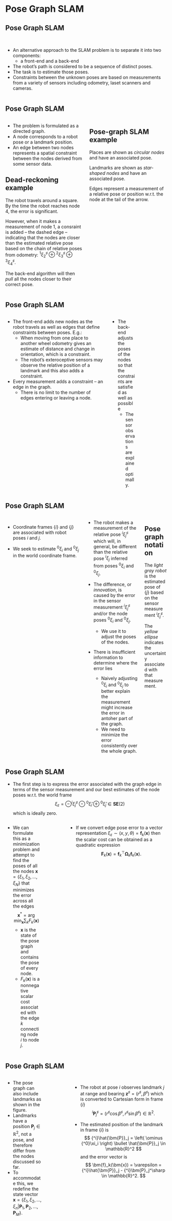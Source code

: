 # Pose Graph SLAM

## Pose Graph SLAM {.smaller}

&nbsp;

* An alternative approach to the SLAM problem is to separate it into two
components:
  - a front-end and a back-end
* The robot's path is considered to be a sequence of distinct poses.
* The task is to estimate those poses.
* Constraints between the unknown poses are based on measurements from a variety
of sensors including odometry, laset scanners and cameras.

<center>
<img data-src="contents/assets/fig6_13.svg" />
</center>


## Pose Graph SLAM {.smaller}

:::: {.columns}

::: {.column width="50%"}
* The problem is formulated as a directed graph.
* A node corresponds to a robot pose or a landmark position.
* An edge between two nodes represents a spatial constraint between the nodes
derived from some sensor data.

::: {.callout-note icon="false"}
## Dead-reckoning example
The robot travels around a square. By the time the robot reaches node $4$, the
error is significant.

However, when it makes a measurement of node $1$, a consraint is added -- the
dashed edge -- indicating that the nodes are closer than the estimated relative
pose based on the chain of relative poses from odometry: ${^1}\xi_2^\sharp
\oplus {^2}\xi_3^\sharp \oplus {^3}\xi_4^\sharp$.

The back-end algorithm will then _pull_ all the nodes closer to their correct
pose.
:::

:::

::: {.column width="50%"}
<center>
<img data-src="contents/assets/fig6_14.svg" width="100%" />
</center>

::: {.callout-tip icon="false"}
## Pose-graph SLAM example
Places are shown as _circular nodes_ and have an associated pose.

Landmarks are shown as _star-shaped nodes_ and have an associated pose.

Edges represent a measurement of a relative pose or position w.r.t. the node at
the tail of the arrow.
:::

:::

::::


## Pose Graph SLAM {.smaller}

:::: {.columns}

* The front-end adds new nodes as the robot travels as well as edges that define 
constraints between poses. E.g.:
  - When moving from one place to another wheel odometry gives an estimate of
    distance and change in orientation, which is a constraint.
  - The robot's exteroceptive sensors may observe the relative position of a
    landmark and this also adds a constraint.
* Every measurement adds a constraint -- an edge in the graph.
  - There is no limit to the number of edges entering or leaving a node.

::: {.column width="50%"}
* The back-end adjusts the poses of the nodes so that the constraints are
satisfied as well as possible
  - The sensor observations are explained optimally.
:::

::: {.column width="50%"}
<center>
<img data-src="contents/assets/fig6_13.svg" />
</center>
:::

::::


## Pose Graph SLAM {.smaller}

:::: {.columns}

* Coordinate frames $\{i\}$ and $\{j\}$ are associated with robot poses $i$ and
$j$.

* We seek to estimate ${^0}\xi_i$ and ${^0}\xi_j$ in the world coordinate frame.

::: {.column width="70%"}
* The robot makes a measurement of the relative pose ${^i}\xi_j^\sharp$ which
will, in general, be different than the relative pose ${^i}\xi_j$ inferred from
poses ${^0}\xi_i$ and ${^0}\xi_j$.

* The difference, or _innovation_, is caused by the error in the sensor
measurement ${^i}\xi_j^\sharp$ and/or the node poses ${^0}\xi_i$ and ${^0}\xi_j$.
  - We use it to adjust the poses of the nodes.

* There is insufficient information to determine where the error lies
  - Naively adjusting ${^0}\xi_i$ and ${^0}\xi_j$ to better explain the
    measurement might increase the error in antoher part of the graph.
  - We need to minimize the error consistently over the whole graph.
:::

::: {.column width="30%"}
<center>
<img data-src="contents/assets/fig6_15.svg" />
</center>

::: {.callout-tip icon="false"}
## Pose graph notation
The _light gray robot_ is the estimated pose of $\{j\}$ based on the sensor
measurement ${^i}\xi_j^\sharp$.

The _yellow ellipse_ indicates the uncertainty associated with that measurement.
:::

:::

::::



## Pose Graph SLAM {.smaller}

* The first step is to express the error associated with the graph edge in terms
of the sensor measurement and our best estimates of the node poses w.r.t. the
world frame $$ \xi_\varepsilon = \ominus {^i}\xi_j^\sharp \ominus
{^0}\hat{\xi}_i \oplus {^0}\hat{\xi}_j \in \bm{SE}(2) $$ which is ideally zero.

:::: {.columns}

::: {.column width="70%"}
* We can formulate this as a minimization problem and attempt to find the poses
of all the nodes $\bm{x} = \left\{ \xi_1, \xi_2, \ldots, \xi_N \right\}$ that
minimizes the error across all the edges $$ \bm{x}^* = \arg \min_\bm{x} \sum_k
F_k(\bm{x}) $$ 
  - $\bm{x}$ is the state of the pose graph and contains the pose of every node.
  - $F_k(\bm{x})$ is a nonnegative scalar cost associated with the edge $k$
    connecting node $i$ to node $j$.
:::

::: {.column width="30%"}
<center>
<img data-src="contents/assets/fig6_15.svg" />
</center>
:::

* If we convert edge pose error to a vector representation $\xi_\varepsilon \sim
(x, y, \theta) = \bm{f}_k(\bm{x})$ then the scalar cost can be obtained as a
quadratic expression $$ \bm{F}_k(\bm{x}) = \bm{f}_k^\top \bm{\Omega}_k
\bm{f}_k(\bm{x}). $$

::::


## Pose Graph SLAM {.smaller}

:::: {.columns}

::: {.column width="70%"}
* The pose graph can also include landmarks as shown in the figure.
* Landmarks have a position $\bm{P}_j \in \mathbb{R}^2$, not a pose, and
therefore differ from the nodes discussed so far.
* To accommodate this, we redefine the state vector $\bm{x} = \left\{ \xi_1,
\xi_2, \ldots, \xi_n \vert \bm{P}_1, \bm{P}_2, \ldots, \bm{P}_M \right\}$.
:::

::: {.column width="30%"}
<center>
<img data-src="contents/assets/fig6_18.svg" />
</center>
:::

* The robot at pose $i$ observes landmark $j$ at range and bearing
$\bm{z}^\sharp = \left( r^\sharp, \beta^\sharp \right)$ which is converted to
Cartesian form in frame $\{i\}$ $$ {^i}\bm{P}_j^\sharp = \left( r^\sharp
\cos{\beta^\sharp}, r^\sharp \sin{\beta^\sharp} \right) \in \mathbb{R}^2. $$

* The estimated position of the landmark in frame $\{i\}$ is $$
{^i}\hat{\bm{P}}_j = \left( \ominus {^0}\xi_i \right) \bullet \hat{\bm{P}}_j \in \mathbb{R}^2 $$
and the error vector is $$ \bm{f}_k(\bm{x}) = \varepsilon = {^i}\hat{\bm{P}}_j -
{^i}\bm{P}_j^\sharp \in \mathbb{R}^2. $$

::::
